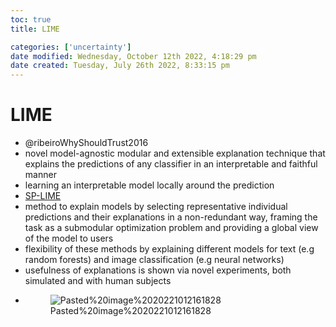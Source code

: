 ```yaml
---
toc: true
title: LIME

categories: ['uncertainty']
date modified: Wednesday, October 12th 2022, 4:18:29 pm
date created: Tuesday, July 26th 2022, 8:33:15 pm
---
```


# LIME
- @ribeiroWhyShouldTrust2016
- novel model-agnostic modular and extensible explanation technique that explains the predictions of any classifier in an interpretable and faithful manner
- learning an interpretable model locally around the prediction
- [SP-LIME](SP-LIME.qmd)
- method to explain models by selecting representative individual predictions and their explanations in a non-redundant way, framing the task as a submodular optimization problem and providing a global view of the model to users
- flexibility of these methods by explaining different models for text (e.g random forests) and image classification (e.g neural networks)
- usefulness of explanations is shown via novel experiments, both simulated and with human subjects
- ![Pasted%20image%2020221012161828](images/Pasted%20image%2020221012161828.png)



